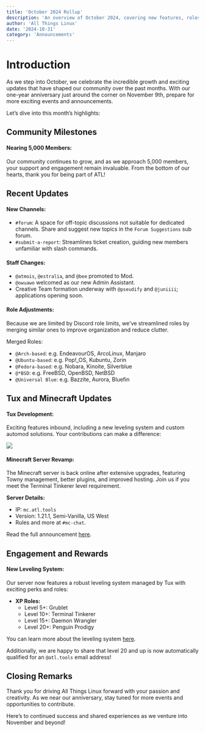 ```yaml
---
title: 'October 2024 Rollup'
description: 'An overview of October 2024, covering new features, roles, and server updates. Join us as we prepare for our upcoming one-year anniversary!'
author: 'All Things Linux'
date: '2024-10-31'
category: 'Announcements'
---
```


# Introduction

As we step into October, we celebrate the incredible growth and exciting updates that have shaped our community over the past months. With our one-year anniversary just around the corner on November 9th, prepare for more exciting events and announcements.

Let’s dive into this month’s highlights:

## Community Milestones

#### Nearing 5,000 Members:

Our community continues to grow, and as we approach 5,000 members, your support and engagement remain invaluable. From the bottom of our hearts, thank you for being part of ATL!

## Recent Updates

#### New Channels:

- `#forum`: A space for off-topic discussions not suitable for dedicated channels. Share and suggest new topics in the `Forum Suggestions` sub forum.
- `#submit-a-report`: Streamlines ticket creation, guiding new members unfamiliar with slash commands.

#### Staff Changes:

- `@atmois`, `@estralia`, and `@bee` promoted to Mod.
- `@owuawo` welcomed as our new Admin Assistant.
- Creative Team formation underway with `@pseudify` and `@juniiii`; applications opening soon.

#### Role Adjustments:

Because we are limited by Discord role limits, we've streamlined roles by merging similar ones to improve organization and reduce clutter.

Merged Roles:

- `@Arch-based`: e.g. EndeavourOS, ArcoLinux, Manjaro
- `@Ubuntu-based`: e.g. Pop!\_OS, Kubuntu, Zorin
- `@Fedora-based`: e.g. Nobara, Kinoite, Silverblue
- `@*BSD`: e.g. FreeBSD, OpenBSD, NetBSD
- `@Universal Blue`: e.g. Bazzite, Aurora, Bluefin

## Tux and Minecraft Updates

#### Tux Development:

Exciting features inbound, including a new leveling system and custom automod solutions. Your contributions can make a difference:

[![](https://dcbadge.limes.pink/api/server/https://discord.gg/eDhEmSFb5v)](https://discord.gg/eDhEmSFb5v)

#### Minecraft Server Revamp:

The Minecraft server is back online after extensive upgrades, featuring Towny management, better plugins, and improved hosting. Join us if you meet the Terminal Tinkerer level requirement.

**Server Details:**

- IP: `mc.atl.tools`
- Version: 1.21.1, Semi-Vanilla, US West
- Rules and more at `#mc-chat`.

Read the full announcement [here](https://discord.com/channels/1172245377395728464/1172343581495795752/1292516963058450522).

## Engagement and Rewards

#### New Leveling System:

Our server now features a robust leveling system managed by Tux with exciting perks and roles:

- **XP Roles:**
  - Level 5+: Grublet
  - Level 10+: Terminal Tinkerer
  - Level 15+: Daemon Wrangler
  - Level 20+: Penguin Prodigy

You can learn more about the leveling system [here](https://discord.com/channels/1172245377395728464/1172343581495795752/1291947556896510013).

Additionally, we are happy to share that level 20 and up is now automatically qualified for an `@atl.tools` email address!

## Closing Remarks

Thank you for driving All Things Linux forward with your passion and creativity. As we near our anniversary, stay tuned for more events and opportunities to contribute.

Here’s to continued success and shared experiences as we venture into November and beyond!
